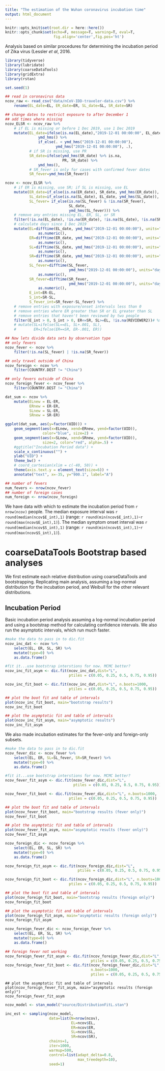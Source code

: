 ```yaml
---
title: "The estimation of the Wuhan coronavirus incubation time"
output: html_document
---
```


```r
knitr::opts_knit$set(root.dir = here::here())
knitr::opts_chunk$set(echo=F, message=T, warning=T, eval=T,
                      fig.align='center',fig.pos='ht')
```

Analysis based on similar procedures for determining the incubation period of Zika virus (Lessler *et al*, 2016.

```r
library(tidyverse)
library(lubridate)
library(coarseDataTools)
library(gridExtra)
library(rstan)

set.seed(1)

## read in coronavirus data
ncov_raw <- read_csv("data/nCoV-IDD-traveler-data.csv") %>% 
    rename(EL_date=EL, ER_date=ER, SL_date=SL, SR_date=SR)

## change dates to restrict exposure to after December 1
## add times where missing
ncov_ELSR <- ncov_raw %>% 
    # if EL is missing or before 1 Dec 2019, use 1 Dec 2019
    mutate(EL_date=ifelse(is.na(EL_date),"2019-12-01 00:00:00", EL_date) %>% 
               ymd_hms() %>% 
               if_else(. < ymd_hms("2019-12-01 00:00:00"),
                       ymd_hms("2019-12-01 00:00:00"), .),
           # if SR is missing, use PR
           SR_date=ifelse(ymd_hms(SR_date) %>% is.na,
                          PR, SR_date) %>% 
               ymd_hms(),
           # SR_fever is only for cases with confirmed fever dates
           SR_fever=ymd_hms(SR_fever))

ncov <- ncov_ELSR %>% 
    # if ER is missing, use SR; if SL is missing, use EL
    mutate(ER_date=if_else(is.na(ER_date), SR_date, ymd_hms(ER_date)),
           SL_date=if_else(is.na(SL_date), EL_date, ymd_hms(SL_date)),
           SL_fever= if_else(is.na(SL_fever) & !is.na(SR_fever), 
                             SL_date,
                             ymd_hms(SL_fever))) %>% 
    # remove any entries missing EL, ER, SL, or SR
    filter(!is.na(EL_date), !is.na(ER_date), !is.na(SL_date), !is.na(SR_date)) %>% 
    # calculate days since 1 Dec 2019
    mutate(EL=difftime(EL_date, ymd_hms("2019-12-01 00:00:00"), units="days") %>% 
               as.numeric(),
           ER=difftime(ER_date, ymd_hms("2019-12-01 00:00:00"), units="days") %>% 
               as.numeric(),
           SL=difftime(SL_date, ymd_hms("2019-12-01 00:00:00"), units="days") %>% 
               as.numeric(),
           SR=difftime(SR_date, ymd_hms("2019-12-01 00:00:00"), units="days") %>% 
               as.numeric(),
           SL_fever=difftime(SL_fever,
                             ymd_hms("2019-12-01 00:00:00"), units="days") %>% 
               as.numeric(),
           SR_fever=difftime(SR_fever,
                             ymd_hms("2019-12-01 00:00:00"), units="days") %>% 
               as.numeric(),
           E_int=ER-EL,
           S_int=SR-SL,
           S_fever_int=SR_fever-SL_fever) %>% 
    # remove entries with exposure/onset intervals less than 0
    # remove entries where ER greater than SR or EL greater than SL
    # remove entries that haven't been reviewed by two people
    filter(E_int > 0, S_int > 0, ER<=SR, SL>=EL, !is.na(REVIEWER2))# %>% 
    # mutate(SL=ifelse(SL==EL, SL+.001, SL),
    #        ER=ifelse(ER==SR, ER-.001, ER))

## Now lets divide data sets by observation type
## only fevers
ncov_fever <- ncov %>% 
    filter(!is.na(SL_fever) | !is.na(SR_fever))

## only travel outside of China
ncov_foreign <- ncov %>% 
    filter(COUNTRY.DEST != "China")

## only fevers outside of China
ncov_foreign_fever <- ncov_fever %>% 
    filter(COUNTRY.DEST != "China")
```

```r
dat_sum <- ncov %>%
    mutate(ELnew = EL-ER,
           ERnew = ER-ER,
           SLnew = SL-ER,
           SRnew = SR-ER)

ggplot(dat_sum, aes(y=factor(UID))) + 
    geom_segment(aes(x=ELnew, xend=ERnew, yend=factor(UID)), 
                 color="blue", size=2) +
    geom_segment(aes(x=SLnew, xend=SRnew, yend=factor(UID)), 
                 size=2, color="red", alpha=.5) +
    #ggtitle("Incubation Period data") + 
    scale_x_continuous("") +
    ylab("UID") +
    theme_bw() +
    # coord_cartesian(xlim = c(-40, 50)) +
    theme(axis.text.y = element_text(size=6)) +
    annotate("text", x=-35, y="900.1", label="A")

## number of fevers
num_fevers <- nrow(ncov_fever)
## number of foreign cases
num_foreign <- nrow(ncov_foreign)

```

We have data with which to estimate the incubation period from `r nrow(ncov)` people.
The median exposure interval was `r round(median(ncov$E_int),1)` (range: `r round(min(ncov$E_int),1)`-`r round(max(ncov$E_int),1)`).
The median symptom onset interval was `r round(median(ncov$S_int),1)` (range: `r round(min(ncov$S_int),1)`-`r round(max(ncov$S_int),1)`).

# coarseDataTools Bootstrap based analyses

We first estimate each relative distribution using coarseDataTools and bootstrapping. Replicating main analysis, assuming a log-normal distribution for the incubation period, and Weibull for the other relevant distributions. 

## Incubation Period

Basic incubation period analysis assuming a log-normal incubation period and using a bootstrap method for calculating confidence intervals.
We also run the asymptotic intervals, which run much faster.

```r
#make the data to pass in to dic.fit
ncov_inc_dat <- ncov %>% 
    select(EL, ER, SL, SR) %>% 
    mutate(type=0) %>% 
    as.data.frame()

#fit it...use bootstrap interstions for now. MCMC better?
ncov_inc_fit_asym <- dic.fit(ncov_inc_dat,dist="L",
                             ptiles = c(0.05, 0.25, 0.5, 0.75, 0.95))

ncov_inc_fit_boot <- dic.fit(ncov_inc_dat,dist="L", n.boots=1000,
                             ptiles = c(0.05, 0.25, 0.5, 0.75, 0.95))
```

```r
## plot the boot fit and table of intervals
plot(ncov_inc_fit_boot, main="bootstrap results")
ncov_inc_fit_boot

## plot the asymptotic fit and table of intervals
plot(ncov_inc_fit_asym, main="asymptotic results")
ncov_inc_fit_asym

```

We also made incubation estimates for the fever-only and foreign-only subsets.

```r
#make the data to pass in to dic.fit
ncov_fever_dic <- ncov_fever %>% 
    select(EL, ER, SL=SL_fever, SR=SR_fever) %>% 
    mutate(type=0) %>% 
    as.data.frame()

#fit it...use bootstrap interstions for now. MCMC better?
ncov_fever_fit_asym <- dic.fit(ncov_fever_dic,dist="L",
                               ptiles = c(0.05, 0.25, 0.5, 0.75, 0.95))

ncov_fever_fit_boot <- dic.fit(ncov_fever_dic,dist="L", n.boots=1000,
                             ptiles = c(0.05, 0.25, 0.5, 0.75, 0.95))
```

```r
## plot the boot fit and table of intervals
plot(ncov_fever_fit_boot, main="bootstrap results (fever only)")
ncov_fever_fit_boot

## plot the asymptotic fit and table of intervals
plot(ncov_fever_fit_asym, main="asymptotic results (fever only)")
ncov_fever_fit_asym
```

```r
ncov_foreign_dic <- ncov_foreign %>% 
    select(EL, ER, SL, SR) %>% 
    mutate(type=0) %>% 
    as.data.frame()

ncov_foreign_fit_asym <- dic.fit(ncov_foreign_dic,dist="L",
                                 ptiles = c(0.05, 0.25, 0.5, 0.75, 0.95))

ncov_foreign_fit_boot <- dic.fit(ncov_foreign_dic,dist="L", n.boots=1000,
                             ptiles = c(0.05, 0.25, 0.5, 0.75, 0.95))

```

```r
## plot the boot fit and table of intervals
plot(ncov_foreign_fit_boot, main="bootstrap results (foreign only)")
ncov_foreign_fit_boot

## plot the asymptotic fit and table of intervals
plot(ncov_foreign_fit_asym, main="asymptotic results (foreign only)")
ncov_foreign_fit_asym
```

```r
ncov_foreign_fever_dic <- ncov_foreign_fever %>% 
    select(EL, ER, SL, SR) %>% 
    mutate(type=0) %>% 
    as.data.frame()

## foreign fever not working
ncov_foreign_fever_fit_asym <- dic.fit(ncov_foreign_fever_dic,dist="L",
                                       ptiles = c(0.05, 0.25, 0.5, 0.75, 0.95))
ncov_foreign_fever_fit_boot <- dic.fit(ncov_foreign_fever_dic,dist="L",
                                       n.boots=1000,
                                       ptiles = c(0.05, 0.25, 0.5, 0.75, 0.95))

```

```foreign-fever-dics
## plot the asymptotic fit and table of intervals
plot(ncov_foreign_fever_fit_asym, main="asymptotic results (foreign only)")
ncov_foreign_fever_fit_asym
```

```r
ncov_model <- stan_model("source/DistributionFitL.stan")

inc_est <- sampling(ncov_model,
                    data=list(N=nrow(ncov),
                              EL=ncov$EL,
                              ER=ncov$ER,
                              SL=ncov$SL,
                              SR=ncov$SR),
                    chains=1,
                    iter=1000,
                    warmup=500,
                    control=list(adapt_delta=0.8,
                                 max_treedepth=10),
                    seed=1)
```
